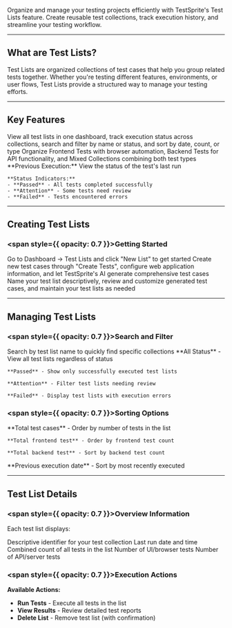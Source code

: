 Organize and manage your testing projects efficiently with TestSprite's Test Lists feature. Create reusable test collections, track execution history, and streamline your testing workflow.


---

## What are Test Lists?

Test Lists are organized collections of test cases that help you group related tests together. Whether you're testing different features, environments, or user flows, Test Lists provide a structured way to manage your testing efforts.


---

## Key Features

<CardGroup cols={2}>
  <Card title="Centralized Test Management" icon="chart-line">
    View all test lists in one dashboard, track execution status across collections, search and filter by name or status, and sort by date, count, or type
  </Card>
  <Card title="Test Organization" icon="folder">
    Organize Frontend Tests with browser automation, Backend Tests for API functionality, and Mixed Collections combining both test types
  </Card>
</CardGroup>

<CardGroup cols={1}>
  <Card title="Execution Tracking" icon="clock">
    **Previous Execution:** View the status of the test's last run
    
    **Status Indicators:**
    - **Passed** - All tests completed successfully
    - **Attention** - Some tests need review  
    - **Failed** - Tests encountered errors
  </Card>
</CardGroup>


---

## Creating Test Lists

### <span style={{ opacity: 0.7 }}>Getting Started</span>


<Steps>
  <Step title="Navigate to Test Lists">
    Go to Dashboard → Test Lists and click "New List" to get started
  </Step>
  <Step title="Add Test Cases">
    Create new test cases through "Create Tests", configure web application information, and let TestSprite's AI generate comprehensive test cases
  </Step>
  <Step title="Organize and Configure">
    Name your test list descriptively, review and customize generated test cases, and maintain your test lists as needed
  </Step>
</Steps>


---

## Managing Test Lists

### <span style={{ opacity: 0.7 }}>Search and Filter</span>


<CardGroup cols={2}>
  <Card title="Search Functionality" icon="magnifying-glass">
    Search by test list name to quickly find specific collections
  </Card>
  <Card title="Filter Options" icon="filter">
    **All Status** - View all test lists regardless of status
    
    **Passed** - Show only successfully executed test lists
    
    **Attention** - Filter test lists needing review
    
    **Failed** - Display test lists with execution errors
  </Card>
</CardGroup>


### <span style={{ opacity: 0.7 }}>Sorting Options</span>

<CardGroup cols={2}>
  <Card title="Test Volume Sorting" icon="list-ol">
    **Total test cases** - Order by number of tests in the list
    
    **Total frontend test** - Order by frontend test count
    
    **Total backend test** - Sort by backend test count
  </Card>
  <Card title="Time-Based Sorting" icon="clock">
    **Previous execution date** - Sort by most recently executed
  </Card>
</CardGroup>


---

## Test List Details

### <span style={{ opacity: 0.7 }}>Overview Information</span>


Each test list displays:


<CardGroup cols={2}>
  <Card title="Test List Name">
    Descriptive identifier for your test collection
  </Card>
  <Card title="Previous Execution">
    Last run date and time
  </Card>
</CardGroup>

<CardGroup cols={3}>
  <Card title="Total Test Cases">
    Combined count of all tests in the list
  </Card>
  <Card title="Total Frontend Test">
    Number of UI/browser tests
  </Card>
  <Card title="Total Backend Test">
    Number of API/server tests
  </Card>
</CardGroup>


### <span style={{ opacity: 0.7 }}>Execution Actions</span>

**Available Actions:**

- **Run Tests** - Execute all tests in the list
- **View Results** - Review detailed test reports
- **Delete List** - Remove test list (with confirmation)
